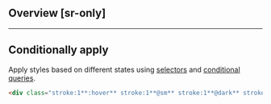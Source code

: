 ## Overview [sr-only]
<Overview/>

---

## Conditionally apply
Apply styles based on different states using [selectors](/guide/state-selectors) and [conditional queries](/guide/conditional-queries).
```html
<div class="stroke:1**:hover** stroke:1**@sm** stroke:1**@dark** stroke:1**@print**">…</div>
```

